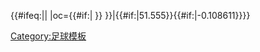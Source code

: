 {{#ifeq:{{{Fb_lat|}}}{{{Fb_long|}}}||{{fb team |t=-{zh-hans:阿森纳;zh-hk:阿仙奴;zh-tw:兵工廠}- |tan=阿森纳足球俱乐部 |tc=ENG |abb={{#if:{{{abb|}}}|ARS{{0}}}} |oc={{#if:{{{oc|}}}|{{{oc}}} }} }}|{{#if:{{{Fb_lat|}}}|51.555}}{{#if:{{{Fb_long|}}}|-0.108611}}}}<!-- --><noinclude>
[[Category:足球模板]]
</noinclude>